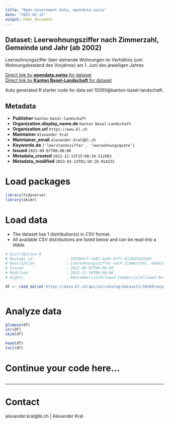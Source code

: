 ```yaml
---
title: "Open Government Data, opendata.swiss"
date: "2023-02-13"
output: html_document
---
```


## Dataset: Leerwohnungsziffer nach Zimmerzahl, Gemeinde und Jahr (ab 2002)

Leerwohnungsziffer (leer stehende Wohnungen im Verhältnis zum Wohnungsbestand des Vorjahres) am 1. Juni des jeweiligen Jahres

[Direct link by **opendata.swiss** for dataset](https://opendata.swiss/de/dataset/leerwohnungsziffer-nach-zimmerzahl-gemeinde-und-jahr-ab-2002)<br>
[Direct link by **Kanton Basel-Landschaft** for dataset](https://data.bl.ch/explore/dataset/10260/)

Auto generated R starter code for data set 10260@kanton-basel-landschaft.

## Metadata

- **Publisher** `kanton-basel-landschaft`
- **Organization.display_name.de** `Kanton Basel-Landschaft`
- **Organization.url** `https://www.bl.ch`
- **Maintainer** `Alexander Kral`
- **Maintainer_email** `alexander.kral@bl.ch`
- **Keywords.de** `['leerstandsziffer', 'leerwohnungsquote']`
- **Issued** `2022-09-07T00:00:00`
- **Metadata_created** `2022-12-13T15:08:34.512983`
- **Metadata_modified** `2023-02-13T01:58:18.914232`


# Load packages

```r

library(tidyverse)
library(skimr)

```

# Load data

-   The dataset has 1 distribution(s) in CSV format.
-   All available CSV distributions are listed below and can be read into a tibble.

```r

# Distribution 0
# Package_id               : 335993cf-cb82-4e04-97ff-8129d7dd7b65
# Description              : Leerwohnungsziffer nach Zimmerzahl, Gemeinde und Jahr (ab 2002) (csv)
# Issued                   : 2022-09-07T00:00:00
# Modified                 : 2022-11-30T00:00:00
# Rights                   : NonCommercialAllowed-CommercialAllowed-ReferenceRequired

df <- read_delim('https://data.bl.ch/api/v2/catalog/datasets/10260/exports/csv')



```

# Analyze data

```r

glimpse(df)
str(df)
skim(df)

head(df)
tail(df)

```

# Continue your code here...

```r

```

------------------------------------------------------------------------

# Contact

alexander.kral@bl.ch | Alexander Kral
